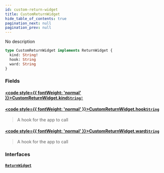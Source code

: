 ```yaml
---
id: custom-return-widget
title: CustomReturnWidget
hide_table_of_contents: true
pagination_next: null
pagination_prev: null
---
```








No description

```graphql
type CustomReturnWidget implements ReturnWidget {
  kind: String!
  hook: String
  ward: String
}
```


### Fields

#### [<code style={{ fontWeight: 'normal' }}>CustomReturnWidget.<b>kind</b></code>](#)<Bullet />[`String!`](/docs/schemas/arkitekt/scalars/string) <Badge class="secondary" text="non-null"/> <Badge class="secondary" text="scalar"/>
> 
> 

#### [<code style={{ fontWeight: 'normal' }}>CustomReturnWidget.<b>hook</b></code>](#)<Bullet />[`String`](/docs/schemas/arkitekt/scalars/string) <Badge class="secondary" text="scalar"/>
> A hook for the app to call
> 

#### [<code style={{ fontWeight: 'normal' }}>CustomReturnWidget.<b>ward</b></code>](#)<Bullet />[`String`](/docs/schemas/arkitekt/scalars/string) <Badge class="secondary" text="scalar"/>
> A hook for the app to call
> 

### Interfaces

#### [`ReturnWidget`](/docs/schemas/arkitekt/interfaces/return-widget) <Badge class="secondary" text="interface"/>
> 
> 





